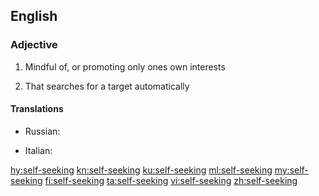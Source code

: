 ==English==

===Adjective===
{{en-adj|head=[[self]]-[[seeking]]}}

# Mindful of, or promoting only ones own interests
# {{lb|en|military|of a missile}} That searches for a target automatically

====Translations====
{{trans-top|mindful of, or promoting only ones own interests}}
{{trans-mid}}
* Russian: {{t+|ru|своекоры́стный|m}}
{{trans-bottom}}

{{trans-top}}
* Italian: {{t|it|autocercante}}
{{trans-mid}}
{{trans-bottom}}

[[hy:self-seeking]]
[[kn:self-seeking]]
[[ku:self-seeking]]
[[ml:self-seeking]]
[[my:self-seeking]]
[[fi:self-seeking]]
[[ta:self-seeking]]
[[vi:self-seeking]]
[[zh:self-seeking]]